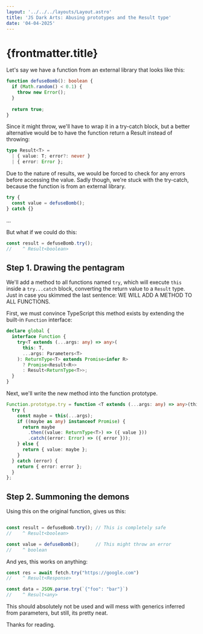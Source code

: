 ```yaml
---
layout: '../../../layouts/Layout.astro'
title: 'JS Dark Arts: Abusing prototypes and the Result type'
date: '04-04-2025'
---
```


# {frontmatter.title}

Let's say we have a function from an external library that looks like this:

```ts
function defuseBomb(): boolean {
  if (Math.random() < 0.1) {
    throw new Error();
  }
  
  return true;
}
```

Since it might throw, we'll have to wrap it in a try-catch block, but a better alternative would be to have the function return a Result instead of throwing:

```ts
type Result<T> = 
  | { value: T; error?: never }
  | { error: Error };
```

Due to the nature of results, we would be forced to check for any errors before accessing the value. Sadly though, we're stuck with the try-catch, because the function is from an external library.

```ts
try {
  const value = defuseBomb();
} catch {}
```

...

But what if we could do this:

```ts
const result = defuseBomb.try();
//    ^ Result<boolean>
```

## Step 1. Drawing the pentagram

We'll add a method to all functions named `try`, which will execute `this` inside a `try...catch` block, converting the return value to a `Result` type. Just in case you skimmed the last sentence: WE WILL ADD A METHOD TO ALL FUNCTIONS.


First, we must convince TypeScript this method exists by extending the built-in `Function` interface:

```ts
declare global {
  interface Function {
    try<T extends (...args: any) => any>(
      this: T,
      ...args: Parameters<T>
    ): ReturnType<T> extends Promise<infer R>
      ? Promise<Result<R>>
      : Result<ReturnType<T>>;
  }
}
```

Next, we'll write the new method into the function prototype.

```ts
Function.prototype.try = function <T extends (...args: any) => any>(this: T, ...args: Parameters<T>) {
  try {
    const maybe = this(...args);
    if ((maybe as any) instanceof Promise) {
      return maybe
        .then((value: ReturnType<T>) => ({ value }))
        .catch((error: Error) => ({ error }));
    } else {
      return { value: maybe };
    }
  } catch (error) {
    return { error: error };
  }
};
```

## Step 2. Summoning the demons

Using this on the original function, gives us this:

```ts

const result = defuseBomb.try(); // This is completely safe
//    ^ Result<boolean>

const value = defuseBomb();      // This might throw an error
//    ^ boolean
```

And yes, this works on anything:

```ts
const res = await fetch.try("https://google.com")
//    ^ Result<Response>

const data = JSON.parse.try(`{"foo": "bar"}`)
//    ^ Result<any>

```

This should absolutely not be used and will mess with generics inferred from parameters, but still, its pretty neat.

Thanks for reading.